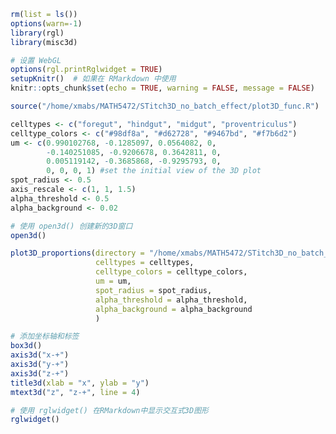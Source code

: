 ```r
rm(list = ls())
options(warn=-1)
library(rgl)
library(misc3d)

# 设置 WebGL
options(rgl.printRglwidget = TRUE)
setupKnitr()  # 如果在 RMarkdown 中使用
knitr::opts_chunk$set(echo = TRUE, warning = FALSE, message = FALSE)

```

```r
source("/home/xmabs/MATH5472/STitch3D_no_batch_effect/plot3D_func.R")

```

```r
celltypes <- c("foregut", "hindgut", "midgut", "proventriculus")
celltype_colors <- c("#98df8a", "#d62728", "#9467bd", "#f7b6d2")
um <- c(0.990102768, -0.1285097, 0.0564082, 0,
        -0.140251085, -0.9206678, 0.3642811, 0,
        0.005119142, -0.3685868, -0.9295793, 0,
        0, 0, 0, 1) #set the initial view of the 3D plot
spot_radius <- 0.5
axis_rescale <- c(1, 1, 1.5)
alpha_threshold <- 0.5
alpha_background <- 0.02

# 使用 open3d() 创建新的3D窗口
open3d()

plot3D_proportions(directory = "/home/xmabs/MATH5472/STitch3D_no_batch_effect/results_Drosophila_embryo",
                   celltypes = celltypes,
                   celltype_colors = celltype_colors,
                   um = um,
                   spot_radius = spot_radius,
                   alpha_threshold = alpha_threshold,
                   alpha_background = alpha_background
                   )

# 添加坐标轴和标签
box3d()
axis3d("x-+")
axis3d("y-+")
axis3d("z-+")
title3d(xlab = "x", ylab = "y")
mtext3d("z", "z-+", line = 4)

# 使用 rglwidget() 在RMarkdown中显示交互式3D图形
rglwidget()

```